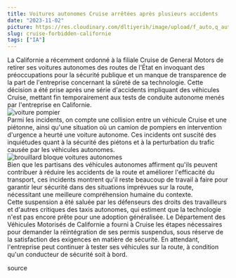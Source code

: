 ```yaml
---
title: Voitures autonomes Cruise arrêtées après plusieurs accidents
date: "2023-11-02"
picture: https://res.cloudinary.com/dltiyerih/image/upload/f_auto,q_auto/231102-voitureAutonomeForbiddenCalifornie
slug: cruise-forbidden-californie
tags: ["IA"]
---
```


<div>
  La Californie a récemment ordonné à la filiale Cruise de General Motors de
  retirer ses voitures autonomes des routes de l'État en invoquant des
  préoccupations pour la sécurité publique et un manque de transparence de la
  part de l'entreprise concernant la sûreté de sa technologie. Cette décision a
  été prise après une série d'accidents impliquant des véhicules Cruise, mettant
  fin temporairement aux tests de conduite autonome menés par l'entreprise en
  Californie.
</div>

<Link
  href='https://www.reuters.com/world/us/us-agency-california-gathering-details-self-driving-crash-2023-10-03/'
  target='_blank'
  className='flex items-center justify-center'
>
  <Image
    src='https://www.reuters.com/resizer/QVK5V9BGZUB6LhQfprPqi0X4k_w=/960x0/filters:quality(80)/cloudfront-us-east-2.images.arcpublishing.com/reuters/3QK7U3OJNNLLPB2AFH4YL47PXU.jpg'
    alt='voiture pompier'
    width={400}
    height={400}
  />
</Link>

<div>
  Parmi les incidents, on compte une collision entre un véhicule Cruise et une
  piétonne, ainsi qu'une situation où un camion de pompiers en intervention
  d'urgence a heurté une voiture autonome. Ces incidents ont suscité des
  inquiétudes quant à la sécurité des piétons et à la perturbation du trafic
  causée par les véhicules autonomes.
</div>

<Link
  href='https://www.sfchronicle.com/bayarea/article/san-francisco-waymo-stopped-in-street-17890821.php'
  target='_blank'
  className='flex items-center justify-center'
>
  <Image
    src='https://s.hdnux.com/photos/01/32/22/23/23667922/4/rawImage.jpg'
    alt='brouillard bloque voitures autonomes'
    width={400}
    height={400}
  />
</Link>

<div>
  Bien que les partisans des véhicules autonomes affirment qu'ils peuvent
  contribuer à réduire les accidents de la route et améliorer l'efficacité du
  transport, ces incidents montrent qu'il reste beaucoup de travail à faire pour
  garantir leur sécurité dans des situations imprévues sur la route, nécessitant
  une meilleure compréhension humaine du contexte.
</div>

<div>
  Cette suspension a été saluée par les défenseurs des droits des travailleurs
  et d'autres critiques des taxis autonomes, qui estiment que la technologie
  n'est pas encore prête pour une adoption généralisée. Le Département des
  Véhicules Motorisés de Californie a fourni à Cruise les étapes nécessaires
  pour demander la réintégration de ses permis suspendus, sous réserve de la
  satisfaction des exigences en matière de sécurité. En attendant, l'entreprise
  peut continuer à tester ses véhicules sur la route, à condition qu'un
  conducteur de sécurité soit à bord.
</div>

<Link href='https://www.dmv.ca.gov/portal/news-and-media/dmv-statement-on-cruise-llc-suspension/' target='_blank'>

source

</Link>
